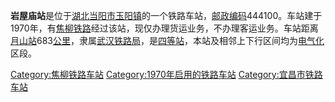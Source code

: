 {{unreferenced|time=2018-10-09T12:17:15+00:00}}
{{noteTA
|1=zh-cn:始发车次; zh-hk:列車班次;
|2=zh-cn:车次; zh-hk:班次;
}}
{{Infobox China railway station 
|车站名称 = 岩屋庙站
|车站名称拼音 = 
|车站地址 = [[湖北|湖北]][[当阳市|当阳市]]
|归属 = [[武汉铁路局|武汉铁路局]]
|车站等级 = [[四等站_(中铁)|四等站]]
|线路 = [[焦柳铁路|焦柳铁路]]
}}
'''岩屋庙站'''是位于[[湖北|湖北]][[当阳市|当阳市]][[玉阳镇|玉阳镇]]的一个铁路车站，[[邮政编码|邮政编码]]444100。车站建于1970年，有[[焦柳铁路|焦柳铁路]]经过该站，现仅办理货运业务，不办理客运业务。车站距离[[月山站|月山站]]683[[公里|公里]]，隶属[[武汉铁路局|武汉铁路局]]，是[[四等站_(中铁)|四等站]]，本站及相邻上下行区间均为[[电气化|电气化]]区段。

{{start rail box}}
{{s-inop|[[当阳站|当阳站]]}}
{{s-line|[[焦柳铁路|焦柳铁路]]}}
{{s-inop|[[玉泉寺站|玉泉寺站]]}}
{{end box}}
{{焦柳铁路}}
{{铁路车站小作品}}
{{湖北小作品}}

[[Category:焦柳铁路车站|Category:焦柳铁路车站]]
[[Category:1970年启用的铁路车站|Category:1970年启用的铁路车站]]
[[Category:宜昌市铁路车站|Category:宜昌市铁路车站]]